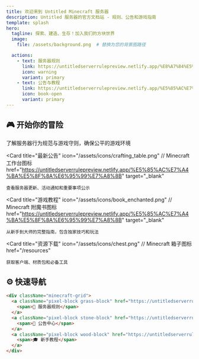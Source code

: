 ```yaml
---
title: 欢迎来到 Untitled Minecraft 服务器
description: Untitled 服务器的官方文档站 - 规则、公告和游戏指南
template: splash
hero:
  tagline: 探索、建造、生存！加入我们的方块世界
  image:
    file: /assets/background.png  # 替换为您的背景图路径

  actions:
    - text: 服务器规则
      link: https://untitledserverrulepreview.netlify.app/%E8%A7%84%E5%88%99%E8%AF%A6%E7%BB%86%E7%89%88/
      icon: warning
      variant: primary
    - text: 公告与教程
      link: https://untitledserverrulepreview.netlify.app/%E5%85%AC%E7%A4%BA%E5%8F%8A%E6%95%99%E7%A8%8B
      icon: book-open
      variant: primary
---
```



## 🎮 开始你的冒险

<CardGrid stagger>
  <Card 
    title="服务器规则" 
    icon="/assets/icons/diamond_sword.png"  // Minecraft 钻石剑图标
    href="https://untitledserverrulepreview.netlify.app/%E8%A7%84%E5%88%99%E8%AF%A6%E7%BB%86%E7%89%88/"
    target="_blank"
  >
    了解服务器行为规范与游戏守则，确保公平的游戏环境
  </Card>
  
  <Card 
    title="最新公告" 
    icon="/assets/icons/crafting_table.png"  // Minecraft 工作台图标
    href="https://untitledserverrulepreview.netlify.app/%E5%85%AC%E7%A4%BA%E5%8F%8A%E6%95%99%E7%A8%8B"
    target="_blank"
  >
    查看服务器更新、活动通知和重要事项公示
  </Card>
  
  <Card 
    title="游戏教程" 
    icon="/assets/icons/book_enchanted.png"  // Minecraft 附魔书图标
    href="https://untitledserverrulepreview.netlify.app/%E5%85%AC%E7%A4%BA%E5%8F%8A%E6%95%99%E7%A8%8B"
    target="_blank"
  >
    从新手到大师的完整指南，包含独家技巧和玩法
  </Card>
  
  <Card 
    title="资源下载" 
    icon="/assets/icons/chest.png"  // Minecraft 箱子图标
    href="/resources"
  >
    获取客户端、材质包和必备工具
  </Card>
</CardGrid>

## ⚙️ 快速导航

```html
<div className="minecraft-grid">
  <a className="pixel-block grass-block" href="https://untitledserverrulepreview.netlify.app/%E8%A7%84%E5%88%99%E8%AF%A6%E7%BB%86%E7%89%88/">
    <span>📜 服务器规则</span>
  </a>
  <a className="pixel-block stone-block" href="https://untitledserverrulepreview.netlify.app/%E5%85%AC%E7%A4%BA%E5%8F%8A%E6%95%99%E7%A8%8B">
    <span>📢 公告中心</span>
  </a>
  <a className="pixel-block wood-block" href="https://untitledserverrulepreview.netlify.app/%E5%85%AC%E7%A4%BA%E5%8F%8A%E6%95%99%E7%A8%8B">
    <span>🎓 新手教程</span>
  </a>
</div>